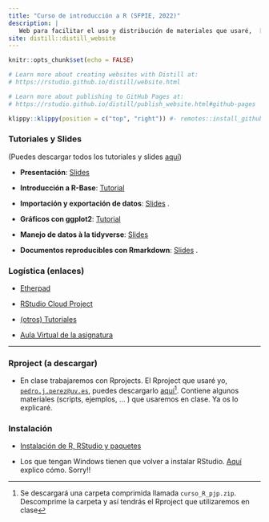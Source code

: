 ```yaml
---
title: "Curso de introducción a R (SFPIE, 2022)"
description: |
   Web para facilitar el uso y distribución de materiales que usaré,  [`pedro.j.perez@uv.es`](mailto:pedro.j.perez@uv.es), en el curso de intro a R del SFPIE en 2022.  El repo está [aquí](https://github.com/perezp44/web.SFPIE.2022){target="_blank"}. 
site: distill::distill_website
---
```


```r
knitr::opts_chunk$set(echo = FALSE)

# Learn more about creating websites with Distill at:
# https://rstudio.github.io/distill/website.html

# Learn more about publishing to GitHub Pages at:
# https://rstudio.github.io/distill/publish_website.html#github-pages

```


```r
klippy::klippy(position = c("top", "right")) #- remotes::install_github("rlesur/klippy")
```




### Tutoriales y Slides

(Puedes descargar todos los tutoriales y slides [aquí](./materiales/slides_SFPIE.zip))


- **Presentación**: [Slides](./materiales/slides_01_intro_v3.html){target="_blank"}  

- **Introducción a R-Base**: [Tutorial](./materiales/introduccion_R_base.html){target="_blank"}  

- **Importación y exportación de datos**: [Slides](./materiales/slides_04_cargar-datos.html){target="_blank"} .


- **Gráficos con ggplot2**: [Tutorial](./materiales/introduccion_ggplot2.html){target="_blank"}

- **Manejo de datos à la tidyverse**: [Slides](./materiales/slides_05_data-munging.html){target="_blank"} 

- **Documentos reproducibles con Rmarkdown**: [Slides](./materiales/slides_07_rmarkdown.html){target="_blank"}  .




### Logística (enlaces)


- [Etherpad](https://etherpad.wikimedia.org/p/curso_intro_DS_UV){target="_blank"}


- [RStudio Cloud Project](https://rstudio.cloud/project/4081121){target="_blank"}


- [(otros) Tutoriales](https://perezp44.github.io/intro-ds-21-22-web/04-tutoriales.html){target="_blank"}


- [Aula Virtual de la asignatura](https://aulavirtual.uv.es/course/view.php?id=36399){target="_blank"} 


-------------------

### Rproject (a descargar)

- En clase trabajaremos con Rprojects. El Rproject que usaré yo, [`pedro.j.perez@uv.es`](mailto:pedro.j.perez@uv.es), puedes descargarlo [aquí](./materiales/curso_R_pjp.zip){target="_blank"}^[Se descargará una carpeta comprimida llamada `curso_R_pjp.zip`. Descomprime la carpeta y así tendrás el Rproject que utilizaremos en clase]. Contiene algunos materiales  (scripts, ejemplos, ... ) que usaremos en clase. Ya os lo explicaré.

### Instalación

- [Instalación de R, RStudio y paquetes](./materiales/01_instrucciones-instalacion-SFPIE.html){target="_blank"}

- Los que tengan Windows tienen que volver a instalar RStudio. [Aquí](./materiales/pb_con_windows.html){target="_blank"} explico cómo. Sorry!!